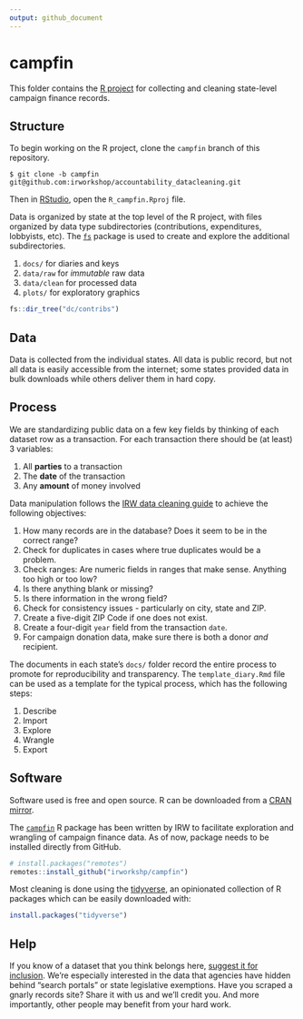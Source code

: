 ```yaml
---
output: github_document
---
```


# campfin

This folder contains the [R project][rproj] for collecting and cleaning state-level campaign
finance records.

[rproj]: https://support.rstudio.com/hc/en-us/articles/200526207-Using-Projects

## Structure

To begin working on the R project, clone the `campfin` branch of this repository.

```
$ git clone -b campfin git@github.com:irworkshop/accountability_datacleaning.git
```

Then in [RStudio](https://www.rstudio.com/), open the `R_campfin.Rproj` file.

Data is organized by state at the top level of the R project, with files organized by data type
subdirectories (contributions, expenditures, lobbyists, etc). The [`fs`][fs] package is used to
create and explore the additional subdirectories.

1. `docs/` for diaries and keys
1. `data/raw` for _immutable_ raw data
1. `data/clean` for processed data
1. `plots/` for exploratory graphics

```r
fs::dir_tree("dc/contribs")
```

[fs]: https://github.com/r-lib/fs

## Data

Data is collected from the individual states. All data is public record, but not all data is easily
accessible from the internet; some states provided data in bulk downloads while others deliver them
in hard copy.

## Process

We are standardizing public data on a few key fields by thinking of each dataset row as a
transaction. For each transaction there should be (at least) 3 variables:

1. All **parties** to a transaction
1. The **date** of the transaction
1. Any **amount** of money involved

Data manipulation follows the [IRW data cleaning guide][guide] to achieve the following objectives: 

[guide]: https://github.com/irworkshop/accountability_datacleaning/blob/campfin/IRW_guides/data_check_guide.md

1. How many records are in the database? Does it seem to be in the correct range?
1. Check for duplicates in cases where true duplicates would be a problem. 
1. Check ranges: Are numeric fields in ranges that make sense. Anything too high or too low?
1. Is there anything blank or missing?
1. Is there information in the wrong field?
1. Check for consistency issues - particularly on city, state and ZIP.
1. Create a five-digit ZIP Code if one does not exist.
1. Create a four-digit `year` field from the transaction `date`.
1. For campaign donation data, make sure there is both a donor _and_ recipient.

The documents in each state's `docs/` folder record the entire process to promote for
reproducibility and transparency. The `template_diary.Rmd` file can be used as a template for the
typical process, which has the following steps:

1. Describe
1. Import
1. Explore
1. Wrangle
1. Export

## Software

Software used is free and open source. R can be downloaded from a [CRAN mirror][cran]. 

The [`campfin`][campfin] R package has been written by IRW to facilitate exploration and wrangling
of campaign finance data. As of now, package needs to be installed directly from GitHub.

```r
# install.packages("remotes")
remotes::install_github("irworkshp/campfin")
```

Most cleaning is done using the [tidyverse][tidyverse], an opinionated collection of R packages
which can be easily downloaded with:

```r
install.packages("tidyverse")
```

[cran]: https://cran.r-project.org/mirrors.html
[campfin]: https://github.com/irworkshop/campfin
[tidyverse]: https://github.com/tidyverse

## Help

If you know of a dataset that you think belongs here, [suggest it for inclusion][help]. We're
especially interested in the data that agencies have hidden behind "search portals" or state
legislative exemptions. Have you scraped a gnarly records site? Share it with us and we'll credit
you. And more importantly, other people may benefit from your hard work.

[help]: https://www.publicaccountability.org/static/apps/submit/index.html
